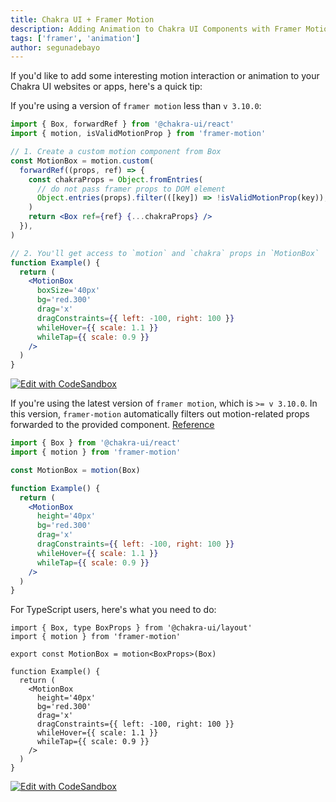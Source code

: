 ```yaml
---
title: Chakra UI + Framer Motion
description: Adding Animation to Chakra UI Components with Framer Motion
tags: ['framer', 'animation']
author: segunadebayo
---
```


If you'd like to add some interesting motion interaction or animation to your
Chakra UI websites or apps, here's a quick tip:

If you're using a version of `framer motion` less than `v 3.10.0`:

```jsx live=false
import { Box, forwardRef } from '@chakra-ui/react'
import { motion, isValidMotionProp } from 'framer-motion'

// 1. Create a custom motion component from Box
const MotionBox = motion.custom(
  forwardRef((props, ref) => {
    const chakraProps = Object.fromEntries(
      // do not pass framer props to DOM element
      Object.entries(props).filter(([key]) => !isValidMotionProp(key)),
    )
    return <Box ref={ref} {...chakraProps} />
  }),
)

// 2. You'll get access to `motion` and `chakra` props in `MotionBox`
function Example() {
  return (
    <MotionBox
      boxSize='40px'
      bg='red.300'
      drag='x'
      dragConstraints={{ left: -100, right: 100 }}
      whileHover={{ scale: 1.1 }}
      whileTap={{ scale: 0.9 }}
    />
  )
}
```

[![Edit with CodeSandbox](https://codesandbox.io/static/img/play-codesandbox.svg)](https://codesandbox.io/s/chakra-ui-motion-box-sbk9e?file=/src/App.tsx)

If you're using the latest version of `framer motion`, which is `>= v 3.10.0`.
In this version, `framer-motion` automatically filters out motion-related props
forwarded to the provided component.
[Reference](https://www.framer.com/api/motion/component/#custom-components)

```jsx live=false
import { Box } from '@chakra-ui/react'
import { motion } from 'framer-motion'

const MotionBox = motion(Box)

function Example() {
  return (
    <MotionBox
      height='40px'
      bg='red.300'
      drag='x'
      dragConstraints={{ left: -100, right: 100 }}
      whileHover={{ scale: 1.1 }}
      whileTap={{ scale: 0.9 }}
    />
  )
}
```

For TypeScript users, here's what you need to do:

```tsx live=false
import { Box, type BoxProps } from '@chakra-ui/layout'
import { motion } from 'framer-motion'

export const MotionBox = motion<BoxProps>(Box)

function Example() {
  return (
    <MotionBox
      height='40px'
      bg='red.300'
      drag='x'
      dragConstraints={{ left: -100, right: 100 }}
      whileHover={{ scale: 1.1 }}
      whileTap={{ scale: 0.9 }}
    />
  )
}
```

[![Edit with CodeSandbox](https://codesandbox.io/static/img/play-codesandbox.svg)](https://codesandbox.io/s/chakra-ui-motion-box-new-drj95?file=/src/App.tsx)
